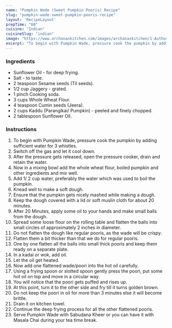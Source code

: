 ---
name: "Pumpkin Wade (Sweet Pumpkin Pooris) Recipe"
slug: "pumpkin-wade-sweet-pumpkin-pooris-recipe"
layout: 'RecipeLayout'
prepTime: "60"
cuisine: "Indian"
cuisineSlug: "indian"
image: "https://www.archanaskitchen.com/images/archanaskitchen/1-Author/Raksha_Kamat/Pumpkin_Wade__Sweet_Pumpkin_Pooris.jpg"
excerpt: "To begin with Pumpkin Wade, pressure cook the pumpkin by adding sufficient water for 3 whistles"
---

### Ingredients

- Sunflower Oil - for deep frying.
- Salt - to taste.
- 2 teaspoon Sesame seeds (Til seeds).
- 1/2 cup Jaggery - grated.
- 1 pinch Cooking soda.
- 3 cups Whole Wheat Flour.
- 4 teaspoon Cumin seeds (Jeera).
- 2 cups Kaddu (Parangikai/ Pumpkin) - peeled and finely chopped.
- 2 tablespoon Sunflower Oil.

### Instructions

1. To begin with Pumpkin Wade, pressure cook the pumpkin by adding sufficient water for 3 whistles.
1. Switch off the gas and let it cool down.
1. After the pressure gets released, open the pressure cooker, drain and retain the water.
1. Now in a mixing bowl add the whole wheat flour, boiled pumpkin and other ingredients and mix well.
1. Add 1/ 2 cup water, preferably the water which was used to boil the pumpkin.
1. Knead well to make a soft dough.
1. Ensure that the pumpkin gets nicely mashed while making a dough.
1. Keep the dough covered with a lid or soft muslin cloth for about 20 minutes.
1. After 20 Minutes, apply some oil to your hands and make small balls from the dough.
1. Spread some loose flour on the rolling table and flatten the balls into small circles of approximately 2 inches in diameter.
1. Do not flatten the dough like regular pooris, as the wade will be crispy.
1. Flatten them a bit thicker than that we do for regular pooris.
1. One by one flatten all the balls into small thick pooris and keep them ready on a separate plate.
1. In a kadai or wok, add oil.
1. Let the oil get heated.
1. Now add one flattened wade/poori into the hot oil carefully.
1. Using a frying spoon or slotted spoon gently press the poori, put some hot oil on top and move in a circular way.
1. You will notice that the poori gets puffed and rises up.
1. At this point, turn it to the other side and fry till it turns golden brown.
1. Do not keep the poori in oil for more than 3 minutes else it will become brittle.
1. Drain it on kitchen towel.
1. Continue the deep frying process for all the other flattened pooris.
1. Serve Pumpkin Wade with Sabudana Kheer or you can have it with Masala Chai during your tea time break.
